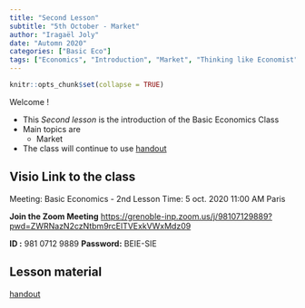 ```yaml
---
title: "Second Lesson"
subtitle: "5th October - Market"
author: "Iragaël Joly"
date: "Automn 2020"
categories: ["Basic Eco"]
tags: ["Economics", "Introduction", "Market", "Thinking like Economist"]
---
```


```r
knitr::opts_chunk$set(collapse = TRUE)
```


Welcome !

- This *Second lesson* is the introduction of the Basic Economics Class
- Main topics are
  + Market
- The class will continue to use [handout](/pdf/001_BEIE_Introduction.pdf)




## Visio Link to the class

Meeting: Basic Economics - 2nd Lesson
Time: 5 oct. 2020 11:00 AM Paris

**Join the  Zoom Meeting**
[https://grenoble-inp.zoom.us/j/98107129889?pwd=ZWRNazN2czNtbm9rcElTVExkVWxMdz09](https://grenoble-inp.zoom.us/j/98107129889?pwd=ZWRNazN2czNtbm9rcElTVExkVWxMdz09)

**ID :** 981 0712 9889
**Password:** BEIE-SIE



## Lesson material

[handout](/pdf/001_BEIE_Introduction.pdf)

